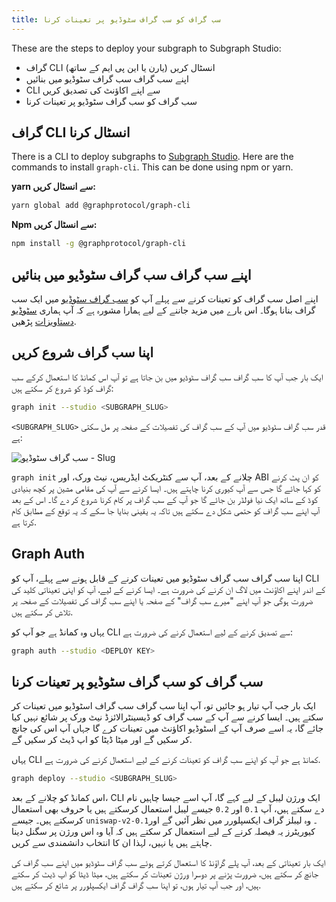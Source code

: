 ```yaml
---
title: سب گراف کو سب گراف سٹوڈیو پر تعینات کرنا
---
```


These are the steps to deploy your subgraph to Subgraph Studio:

- گراف CLI انسٹال کریں (یارن یا این پی ایم کے ساتھ)
- اپنے سب گراف سب گراف سٹوڈیو میں بنائیں
- CLI سے اپنے اکاؤنٹ کی تصدیق کریں
- سب گراف کو سب گراف سٹوڈیو پر تعینات کرنا

## گراف CLI انسٹال کرنا

There is a CLI to deploy subgraphs to [Subgraph Studio](https://thegraph.com/studio/). Here are the commands to install `graph-cli`. This can be done using npm or yarn.

**yarn سے انسٹال کریں:**

```bash
yarn global add @graphprotocol/graph-cli
```

**Npm سے انسٹال کریں:**

```bash
npm install -g @graphprotocol/graph-cli
```

## اپنے سب گراف سب گراف سٹوڈیو میں بنائیں

اپنے اصل سب گراف کو تعینات کرنے سے پہلے آپ کو [سب گراف سٹوڈیو](https://thegraph.com/studio/) میں ایک سب گراف بنانا ہوگا۔ اس بارے میں مزید جاننے کے لیے ہمارا مشورہ ہے کہ آپ ہماری [سٹوڈیو دستاویزات](/deploying/subgraph-studio) پڑھیں.

## اپنا سب گراف شروع کریں

ایک بار جب آپ کا سب گراف سب گراف سٹوڈیو میں بن جاتا ہے تو آپ اس کمانڈ کا استعمال کرکے سب گراف کوڈ کو شروع کر سکتے ہیں:

```bash
graph init --studio <SUBGRAPH_SLUG>
```

`<SUBGRAPH_SLUG>` قدر سب گراف سٹوڈیو میں آپ کے سب گراف کی تفصیلات کے صفحہ پر مل سکتی ہے:

![سب گراف سٹوڈیو - Slug](/img/doc-subgraph-slug.png)

`graph init` چلانے کے بعد، آپ سے کنٹریکٹ ایڈریس، نیٹ ورک، اور ABI کو ان پٹ کرنے کو کہا جائے گا جس سے آپ کیوری کرنا چاہتے ہیں۔ ایسا کرنے سے آپ کی مقامی مشین پر کچھ بنیادی کوڈ کے ساتھ ایک نیا فولڈر بن جائے گا جو آپ کے سب گراف پر کام کرنا شروع کر دے گا۔ اس کے بعد آپ اپنے سب گراف کو حتمی شکل دے سکتے ہیں تاکہ یہ یقینی بنایا جا سکے کہ یہ توقع کے مطابق کام کرتا ہے.

## Graph Auth

اپنا سب گراف سب گراف سٹوڈیو میں تعینات کرنے کے قابل ہونے سے پہلے، آپ کو CLI کے اندر اپنے اکاؤنٹ میں لاگ ان کرنے کی ضرورت ہے۔ ایسا کرنے کے لیے، آپ کو اپنی تعیناتی کلید کی ضرورت ہوگی جو آپ اپنے "میرے سب گراف" کے صفحہ یا اپنے سب گراف کی تفصیلات کے صفحہ پر تلاش کر سکتے ہیں.

یہاں وہ کمانڈ ہے جو آپ کو CLI سے تصدیق کرنے کے لیے استعمال کرنے کی ضرورت ہے:

```bash
graph auth --studio <DEPLOY KEY>
```

## سب گراف کو سب گراف سٹوڈیو پر تعینات کرنا

ایک بار جب آپ تیار ہو جائیں تو، آپ اپنا سب گراف سب گراف اسٹوڈیو میں تعینات کر سکتے ہیں۔ ایسا کرنے سے آپ کے سب گراف کو ڈیسینٹرالائزڈ نیٹ ورک پر شائع نہیں کیا جائے گا، یہ اسے صرف آپ کے اسٹوڈیو اکاؤنٹ میں تعینات کرے گا جہاں آپ اس کی جانچ کر سکیں گے اور میٹا ڈیٹا کو اپ ڈیٹ کر سکیں گے.

یہاں CLI کمانڈ ہے جو آپ کو اپنے سب گراف کو تعینات کرنے کے لیے استعمال کرنے کی ضرورت ہے.

```bash
graph deploy --studio <SUBGRAPH_SLUG>
```

اس کمانڈ کو چلانے کے بعد، CLI ایک ورژن لیبل کے لیے کہے گا، آپ اسے جیسا چاہیں نام دے سکتے ہیں، آپ `0.1` اور `0.2` جیسے لیبل استعمال کرسکتے ہیں یا حروف بھی استعمال کرسکتے ہیں۔ جیسے `uniswap-v2-0.1`۔ وہ لیبلز گراف ایکسپلورر میں نظر آئیں گے اور کیوریٹرز یہ فیصلہ کرنے کے لیے استعمال کر سکتے ہیں کہ آیا وہ اس ورژن پر سگنل دینا چاہتے ہیں یا نہیں، لہذا ان کا انتخاب دانشمندی سے کریں.

ایک بار تعیناتی کے بعد، آپ پلے گراؤنڈ کا استعمال کرتے ہوئے سب گراف سٹوڈیو میں اپنے سب گراف کی جانچ کر سکتے ہیں، ضرورت پڑنے پر دوسرا ورژن تعینات کر سکتے ہیں، میٹا ڈیٹا کو اپ ڈیٹ کر سکتے ہیں، اور جب آپ تیار ہوں، تو اپنا سب گراف گراف ایکسپلورر پر شائع کر سکتے ہیں.
